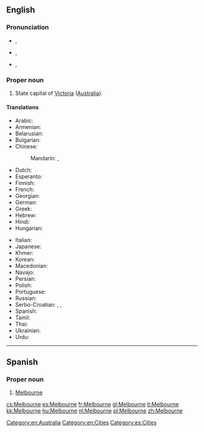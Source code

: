 ==English==
{{wikipedia}}

===Pronunciation===
* {{a|AusE}} {{IPA|/ˈmɛlbn̩/|/ˈmælbn̩/}}, {{X-SAMPA|1=/"mElbn=/|2=/"m{lbn=/}}
* {{a|UK}} {{IPA|/ˈmɛl.bən/}}, {{X-SAMPA|/"mEl.b@n/}}
* {{a|US}} {{IPA|/ˈmɛl.bɚn/}}, {{X-SAMPA|/"mEl.b@`n/}}

===Proper noun===
{{en-proper noun}}

# State capital of [[Victoria]] ([[Australia]]).

====Translations====
{{trans-top|city in Australia}}
* Arabic: {{t-|ar|ملبورن|m|tr=melbórn, mélborn}}
* Armenian: {{t-|hy|Մելբուռն|tr=Melbuṙn}}
* Belarusian: {{t-|be|Мельбурн|m|tr=Mél’burn}}
* Bulgarian: {{t-|bg|Мелбърн|m|tr=Mélbǎrn}}
* Chinese:
*: Mandarin: {{t-|cmn|墨爾本|sc=Hani}},  {{t-|cmn|墨尔本|tr=Mò'ěrběn|sc=Hani}}
* Dutch: {{t+|nl|Melbourne}}
* Esperanto: {{t-|eo|Melburno}}
* Finnish: {{t-|fi|Melbourne}}
* French: {{t+|fr|Melbourne}}
* Georgian: {{t-|ka|მელბურნი|tr=melburni|sc=Geor}}
* German: {{t-|de|Melbourne|n}}
* Greek: {{t-|el|Μελβούρνη|f|tr=Melvoúrni}}
* Hebrew: {{t-|he|מלבורן}}
* Hindi: {{t-|hi|मेलबॉर्न|tr=melborn}}
* Hungarian: {{t+|hu|Melbourne}}
{{trans-mid}}
* Italian: {{t+|it|Melbourne|m}}
* Japanese: {{t-|ja|メルボルン|tr=Meruborun}}
* Khmer: {{t|km|ម៉ែលប៊ន|tr=maelbun|sc=Khmr}}
* Korean: {{t+|ko|멜버른|tr=Melbeoreun|sc=Hang}}
* Macedonian: {{t-|mk|Мелбурн|m|tr=Mélburn}}
* Navajo: {{tø|nv|Meelbonii}}
* Persian: {{t-|fa|ملبورن}}
* Polish: {{t|pl|Melbourne|n}}
* Portuguese: {{t-|pt|Melbourne|m}}
* Russian: {{t+|ru|Мельбурн|m|tr=Mél’burn}}
* Serbo-Croatian: {{t-|sh|Мелбурн|m|sc=Cyrl}},  {{t-|sh|Melburn|m}},  {{t-|sh|Melbourne}}
* Spanish: {{t+|es|Melbourne|m}}
* Tamil: {{t-|ta|மெல்பேர்ண்}}
* Thai: {{t-|th|เมลเบิร์น|tr=mayn-bern}}
* Ukrainian: {{t-|uk|Мельбурн|m|tr=Mél’burn}}
* Urdu: {{t-|ur|ملبورن}}
{{trans-bottom}}

[[Category:en:Australia]]
[[Category:en:Cities]]

----

==Spanish==
{{wikipedia|lang=es}}

===Proper noun===
{{es-proper noun|m}}

# [[#English|Melbourne]]

[[Category:es:Cities]]

[[cs:Melbourne]]
[[es:Melbourne]]
[[fr:Melbourne]]
[[gl:Melbourne]]
[[it:Melbourne]]
[[kk:Melbourne]]
[[hu:Melbourne]]
[[nl:Melbourne]]
[[pl:Melbourne]]
[[zh:Melbourne]]